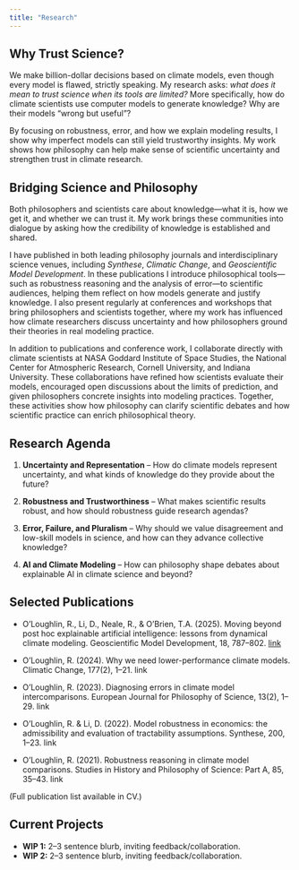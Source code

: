 ```yaml
---
title: "Research"
---
```


## Why Trust Science? {#overview}
We make billion-dollar decisions based on climate models, even though every model is flawed, strictly speaking. My research asks: *what does it mean to trust science when its tools are limited?* More specifically, how do climate scientists use computer models to generate knowledge? Why are their models "wrong but useful"?

By focusing on robustness, error, and how we explain modeling results, I show why imperfect models can still yield trustworthy insights. My work shows how philosophy can help make sense of scientific uncertainty and strengthen trust in climate research. 

## Bridging Science and Philosophy {#bridging-science}
Both philosophers and scientists care about knowledge—what it is, how we get it, and whether we can trust it. My work brings these communities into dialogue by asking how the credibility of knowledge is established and shared.

I have published in both leading philosophy journals and interdisciplinary science venues, including *Synthese*, *Climatic Change*, and *Geoscientific Model Development*. In these publications I introduce philosophical tools—such as robustness reasoning and the analysis of error—to scientific audiences, helping them reflect on how models generate and justify knowledge. I also present regularly at conferences and workshops that bring philosophers and scientists together, where my work has influenced how climate researchers discuss uncertainty and how philosophers ground their theories in real modeling practice.

In addition to publications and conference work, I collaborate directly with climate scientists at NASA Goddard Institute of Space Studies, the National Center for Atmospheric Research, Cornell University, and Indiana University. These collaborations have refined how scientists evaluate their models, encouraged open discussions about the limits of prediction, and given philosophers concrete insights into modeling practices. Together, these activities show how philosophy can clarify scientific debates and how scientific practice can enrich philosophical theory.

## Research Agenda {#research-agenda}
1. **Uncertainty and Representation** – How do climate models represent uncertainty, and what kinds of knowledge do they provide about the future?

2. **Robustness and Trustworthiness** – What makes scientific results robust, and how should robustness guide research agendas?

3.  **Error, Failure, and Pluralism** – Why should we value disagreement and low-skill models in science, and how can they advance collective knowledge?

4. **AI and Climate Modeling** – How can philosophy shape debates about explainable AI in climate science and beyond?

## Selected Publications {#selected-publications}
- O’Loughlin, R., Li, D., Neale, R., & O’Brien, T.A. (2025). Moving beyond post hoc explainable artificial intelligence: lessons from dynamical climate modeling. Geoscientific Model Development, 18, 787–802. [link](https://doi.org/10.5194/gmd-18-787-2025)

- O’Loughlin, R. (2024). Why we need lower-performance climate models. Climatic Change, 177(2), 1–21. link

- O’Loughlin, R. (2023). Diagnosing errors in climate model intercomparisons. European Journal for Philosophy of Science, 13(2), 1–29. link

- O’Loughlin, R. & Li, D. (2022). Model robustness in economics: the admissibility and evaluation of tractability assumptions. Synthese, 200, 1–23. link

- O’Loughlin, R. (2021). Robustness reasoning in climate model comparisons. Studies in History and Philosophy of Science: Part A, 85, 35–43. link

(Full publication list available in CV.)

## Current Projects {#works-in-progress}
- **WIP 1:** 2–3 sentence blurb, inviting feedback/collaboration.  
- **WIP 2:** 2–3 sentence blurb, inviting feedback/collaboration.
